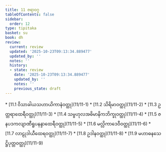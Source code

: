 ```yaml
---
title: 11 ဇရာဝဂ္ဂ
tableOfContents: false
sidebar:
  order: 12
type: tipitaka
basket: su
book: dh
review:
  current: review
  updated: '2025-10-23T09:13:34.889477'
  updated_by: ''
  notes: ''
  history:
  - state: review
    date: '2025-10-23T09:13:34.889477'
    updated_by: ''
    notes: ''
    previous_state: draft
---
```



<ReviewStatus review={frontmatter.review} showDetails={true} />

<HypothesisAnnotation frontmatter={frontmatter} />

<DynamicBreadcrumb />



<TableOfContents book="dh" section="11">
* [11.1 ဝိသာခါယသဟာယိကာနံဝတ္ထု](11/11-1)
* [11.2 သိရိမာဝတ္ထု](11/11-2)
* [11.3 ဥတ္တရာထေရီဝတ္ထု](11/11-3)
* [11.4 သမ္ဗဟုလအဓိမာနိကဘိက္ခုဝတ္ထု](11/11-4)
* [11.5 ဇနပဒကလျာဏီရူပနန္ဒာထေရီဝတ္ထု](11/11-5)
* [11.6 မလ္လိကာဒေဝီဝတ္ထု](11/11-6)
* [11.7 လာဠုဒါယီထေရဝတ္ထု](11/11-7)
* [11.8 ဥဒါနဝတ္ထု](11/11-8)
* [11.9 မဟာဓနသေဋ္ဌိပုတ္တဝတ္ထု](11/11-9)
</TableOfContents>